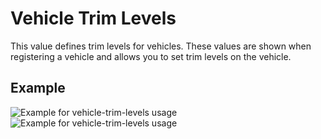 # Vehicle Trim Levels

This value defines trim levels for vehicles. These values are shown when registering a vehicle and allows you to set trim levels on the vehicle.

## Example

![Example for vehicle-trim-levels usage](/features/values/vehicle-trim-levels-1.png)
![Example for vehicle-trim-levels usage](/features/values/vehicle-trim-levels-2.png)
